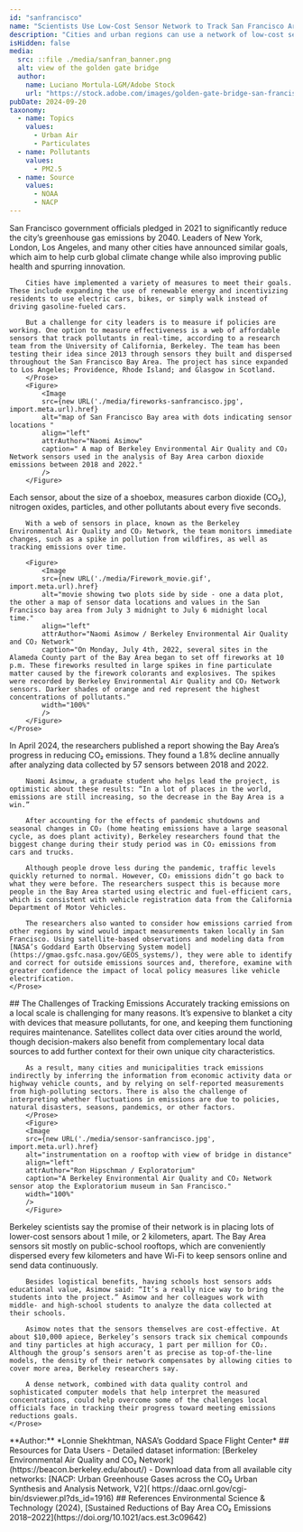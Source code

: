 ```yaml
---
id: "sanfrancisco"
name: "Scientists Use Low-Cost Sensor Network to Track San Francisco Area Emissions"
description: "Cities and urban regions can use a network of low-cost sensors to identify air quality issues related to human activities."
isHidden: false
media:
  src: ::file ./media/sanfran_banner.png
  alt: view of the golden gate bridge
  author:
    name: Luciano Mortula-LGM/Adobe Stock
    url: "https://stock.adobe.com/images/golden-gate-bridge-san-francisco/139531109"
pubDate: 2024-09-20
taxonomy:
  - name: Topics
    values:
      - Urban Air
      - Particulates
  - name: Pollutants
    values:
      - PM2.5
  - name: Source
    values:
      - NOAA
      - NACP
---
```


<Block>
    <Prose>
        San Francisco government officials pledged in 2021 to significantly reduce the city’s greenhouse gas emissions by 2040. Leaders of New York, London, Los Angeles, and many other cities have announced similar goals, which aim to help curb global climate change while also improving public health and spurring innovation.
        
        Cities have implemented a variety of measures to meet their goals. These include expanding the use of renewable energy and incentivizing residents to use electric cars, bikes, or simply walk instead of driving gasoline-fueled cars.

        But a challenge for city leaders is to measure if policies are working. One option to measure effectiveness is a web of affordable sensors that track pollutants in real-time, according to a research team from the University of California, Berkeley. The team has been testing their idea since 2013 through sensors they built and dispersed throughout the San Francisco Bay Area. The project has since expanded to Los Angeles; Providence, Rhode Island; and Glasgow in Scotland.
        </Prose>
        <Figure>
            <Image 
            src={new URL('./media/fireworks-sanfrancisco.jpg', import.meta.url).href}
            alt="map of San Francisco Bay area with dots indicating sensor locations " 
            align="left"
            attrAuthor="Naomi Asimow"
            caption=" A map of Berkeley Environmental Air Quality and CO₂ Network sensors used in the analysis of Bay Area carbon dioxide emissions between 2018 and 2022." 
            />
        </Figure>
    
</Block>
<Block>
    <Prose>
        Each sensor, about the size of a shoebox, measures carbon dioxide (CO₂), nitrogen oxides, particles, and other pollutants about every five seconds.

        With a web of sensors in place, known as the Berkeley Environmental Air Quality and CO₂ Network, the team monitors immediate changes, such as a spike in pollution from wildfires, as well as tracking emissions over time.
        
        <Figure>
            <Image 
            src={new URL('./media/Firework_movie.gif', import.meta.url).href}
            alt="movie showing two plots side by side - one a data plot, the other a map of sensor data locations and values in the San Francisco bay area from July 3 midnight to July 6 midnight local time." 
            align="left"
            attrAuthor="Naomi Asimow / Berkeley Environmental Air Quality and CO₂ Network"
            caption="On Monday, July 4th, 2022, several sites in the Alameda County part of the Bay Area began to set off fireworks at 10 p.m. These fireworks resulted in large spikes in fine particulate matter caused by the firework colorants and explosives. The spikes were recorded by Berkeley Environmental Air Quality and CO₂ Network sensors. Darker shades of orange and red represent the highest concentrations of pollutants." 
            width="100%"
            />
        </Figure>
    </Prose>
</Block>
<Block>
    <Prose>
        In April 2024, the researchers published a report showing the Bay Area’s progress in reducing CO₂ emissions. They found a 1.8% decline annually after analyzing data collected by 57 sensors between 2018 and 2022.

        Naomi Asimow, a graduate student who helps lead the project, is optimistic about these results: “In a lot of places in the world, emissions are still increasing, so the decrease in the Bay Area is a win.”

        After accounting for the effects of pandemic shutdowns and seasonal changes in CO₂ (home heating emissions have a large seasonal cycle, as does plant activity), Berkeley researchers found that the biggest change during their study period was in CO₂ emissions from cars and trucks.

        Although people drove less during the pandemic, traffic levels quickly returned to normal. However, CO₂ emissions didn’t go back to what they were before. The researchers suspect this is because more people in the Bay Area started using electric and fuel-efficient cars, which is consistent with vehicle registration data from the California Department of Motor Vehicles.

        The researchers also wanted to consider how emissions carried from other regions by wind would impact measurements taken locally in San Francisco. Using satellite-based observations and modeling data from [NASA’s Goddard Earth Observing System model](https://gmao.gsfc.nasa.gov/GEOS_systems/), they were able to identify and correct for outside emissions sources and, therefore, examine with greater confidence the impact of local policy measures like vehicle electrification.
    </Prose>
</Block>
<Block>
    <Prose>
        ## The Challenges of Tracking Emissions 
        Accurately tracking emissions on a local scale is challenging for many reasons. It’s expensive to blanket a city with devices that measure pollutants, for one, and keeping them functioning requires maintenance.  Satellites collect data over cities around the world, though decision-makers also benefit from complementary local data sources to add further context for their own unique city characteristics.
        
        As a result, many cities and municipalities track emissions indirectly by inferring the information from economic activity data or highway vehicle counts, and by relying on self-reported measurements from high-polluting sectors. There is also the challenge of interpreting whether fluctuations in emissions are due to policies, natural disasters, seasons, pandemics, or other factors.
        </Prose>
        <Figure>
        <Image 
        src={new URL('./media/sensor-sanfrancisco.jpg', import.meta.url).href}
        alt="instrumentation on a rooftop with view of bridge in distance" 
        align="left"
        attrAuthor="Ron Hipschman / Exploratorium"
        caption="A Berkeley Environmental Air Quality and CO₂ Network sensor atop the Exploratorium museum in San Francisco." 
        width="100%"
        />
        </Figure>
</Block>

<Block>
    <Prose>
        Berkeley scientists say the promise of their network is in placing lots of lower-cost sensors about 1 mile, or 2 kilometers, apart. The Bay Area sensors sit mostly on public-school rooftops, which are conveniently dispersed every few kilometers and have Wi-Fi to keep sensors online and send data continuously.
        
        Besides logistical benefits, having schools host sensors adds educational value, Asimow said: “It’s a really nice way to bring the students into the project.” Asimow and her colleagues work with middle- and high-school students to analyze the data collected at their schools.

        Asimow notes that the sensors themselves are cost-effective. At about $10,000 apiece, Berkeley’s sensors track six chemical compounds and tiny particles at high accuracy, 1 part per million for CO₂. Although the group’s sensors aren’t as precise as top-of-the-line models, the density of their network compensates by allowing cities to cover more area, Berkeley researchers say.

        A dense network, combined with data quality control and sophisticated computer models that help interpret the measured concentrations, could help overcome some of the challenges local officials face in tracking their progress toward meeting emissions reductions goals.
    </Prose>
</Block>
<Block>
    <Prose>
    **Author:** 
    *Lonnie Shekhtman, NASA’s Goddard Space Flight Center*
    </Prose>
</Block>
<Block>
    <Prose>
    ## Resources for Data Users
    - Detailed dataset information: [Berkeley Environmental Air Quality and CO₂ Network](https://beacon.berkeley.edu/about/)
    - Download data from all available city networks: [NACP: Urban Greenhouse Gases across the CO₂ Urban Synthesis and Analysis Network, V2]( https://daac.ornl.gov/cgi-bin/dsviewer.pl?ds_id=1916)
    </Prose>
</Block>

<Block>
    <Prose>
    ## References
    Environmental Science & Technology (2024), [Sustained Reductions of Bay Area CO₂ Emissions 2018–2022](https://doi.org/10.1021/acs.est.3c09642)
    </Prose>
</Block>